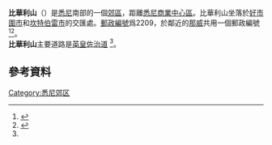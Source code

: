 {{NOT|貝爾維尤山}}
{{Infobox Australian Place | type = suburb
| name     = 比華利山(Beverly Hills)
| city     = 悉尼
| state    = nsw
| image    = Beverly Hills Sydney.jpg
| caption  = King Georges Road looking south
| lga      = [[好市圍市|好市圍市]]
| lga2     = [[坎特伯雷市_(新南威爾斯州)|坎特伯雷市]]
| postcode = 2209
| est      =
| pop      =
| area     =
| propval  = [http://www.domain.com.au/public/SuburbProfile.aspx?searchTerm=Beverly%20Hills&mode=buy#mapanchor $532,500] (2009)
| stategov = [[Electoral_district_of_Kogarah|Kogarah]], [[Electoral_district_of_Oatley|Oatley]], [[Electoral_district_of_Lakemba|Lakemba]]
| fedgov   = [[Division_of_Barton|Barton]], [[Division_of_Banks|Banks]], [[Division_of_Watson|Watson]]
| near-nw  = [[Riverwood,_New_South_Wales|Riverwood]]
| near-n   = [[那威|那威]]
| near-ne  = [[Roselands,_New_South_Wales|Roselands]]
| near-w   = [[Peakhurst,_New_South_Wales|Peakhurst]]
| near-e   = [[Kingsgrove,_New_South_Wales|Kingsgrove]]
| near-sw  = [[Mortdale,_New_South_Wales|Mortdale]]
| near-s   = [[Penshurst,_New_South_Wales|Penshurst]]
| near-se  = [[好市圍市|好市圍市]]
| dist1    = 17
| dir1   = south
| location1= [[悉尼商業中心區|悉尼商業中心區]]
}}
'''比華利山'''（{{lang-en|Beverly Hills}}）是[[悉尼|悉尼]]南部的一個[[郊區|郊區]]，距離[[悉尼商業中心區|悉尼商業中心區]]{{convert|17|km|mi}}。比華利山坐落於[[好市圍市|好市圍市]]和[[坎特伯雷市_(新南威爾斯州)|坎特伯雷市]]的交匯處。[[郵政編號|郵政編號]]爲2209，於鄰近的[[那威|那威]]共用一個郵政編號<ref name="#1">{{cite web|title=坎特伯雷市轄區地圖 |url=http://www.canterbury.nsw.gov.au/www/html/35-maps-of-our-city.asp |accessdate=2010-08-05 |deadurl=yes |archiveurl=https://web.archive.org/web/20070402021908/http://www.canterbury.nsw.gov.au/www/html/35-maps-of-our-city.asp |archivedate=2007-04-02 }}</ref><ref>{{cite web|title=坎特伯雷市政府官方網站|url=http://www.canterbury.nsw.gov.au/|accessdate=2010-08-05|deadurl=yes|archiveurl=https://web.archive.org/web/20110216014440/http://www2.canterbury.nsw.gov.au/|archivedate=2011-02-16}}</ref>。<br />
'''比華利山'''主要道路是[http://en.wikipedia.org/wiki/King_Georges_Road 英皇佐治道] {{Wayback|url=http://en.wikipedia.org/wiki/King_Georges_Road |date=20081028120916 }}<ref name="#1"/>。
==參考資料==
{{reflist}}

[[Category:悉尼郊区|Category:悉尼郊区]]